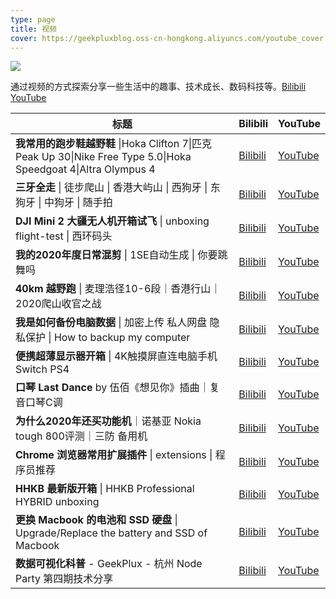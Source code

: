 ```yaml
---
type: page
title: 视频
cover: https://geekpluxblog.oss-cn-hongkong.aliyuncs.com/youtube_cover.jpg
---
```


![](https://geekpluxblog.oss-cn-hongkong.aliyuncs.com/youtube_cover.jpg)

通过视频的方式探索分享一些生活中的趣事、技术成长、数码科技等。[Bilibili](https://space.bilibili.com/14962772) [YouTube](https://www.youtube.com/c/geekplux)

| 标题 | Bilibili | YouTube |
| ---- | --------- | -------- |
| **我常用的跑步鞋越野鞋** \|Hoka Clifton 7\|匹克 Peak Up 30\|Nike Free Type 5.0\|Hoka Speedgoat 4\|Altra Olympus 4 | [Bilibili](https://www.bilibili.com/video/BV19S4y1R7Fy) | [YouTube](https://youtu.be/hxEqsHh9cIg) |
| **三牙全走** \| 徒步爬山 \| 香港大屿山 \| 西狗牙 \| 东狗牙 \| 中狗牙 \| 随手拍 | [Bilibili](https://www.bilibili.com/video/BV1ZL411W7C8) | [YouTube](https://youtu.be/eHiFMQWOINo) |
| **DJI Mini 2 大疆无人机开箱试飞** \| unboxing flight-test \| 西环码头 | [Bilibili](https://www.bilibili.com/video/BV12h411r7aG) | [YouTube](https://youtu.be/ykj3ZToXRMA) |
| **我的2020年度日常混剪** \| 1SE自动生成 \| 你要跳舞吗 | [Bilibili](https://www.bilibili.com/video/BV1jA411H73J) | [YouTube](https://youtu.be/69a38gl9M64) |
| **40km 越野跑** \| 麦理浩径10-6段｜香港行山｜2020爬山收官之战 | [Bilibili](https://www.bilibili.com/video/BV18K411M72s) | [YouTube](https://youtu.be/Wqc-1E8OK7g) |
| **我是如何备份电脑数据** \| 加密上传 私人网盘 隐私保护 \| How to backup my computer | [Bilibili](https://www.bilibili.com/video/BV1iK41157SG) | [YouTube](https://youtu.be/fWKuj0J4M90) |
| **便携超薄显示器开箱** \| 4K触摸屏直连电脑手机 Switch PS4 | [Bilibili](https://www.bilibili.com/video/BV1zg4y1z7pS) | [YouTube](https://youtu.be/iUBYZy_gUXg) |
| **口琴 Last Dance** by 伍佰《想见你》插曲｜复音口琴C调 | [Bilibili](https://www.bilibili.com/video/av91144566) | [YouTube](https://www.youtube.com/watch?v=06Ovruh3Kwc) |
| **为什么2020年还买功能机**｜诺基亚 Nokia tough 800评测｜三防 备用机 | [Bilibili](https://www.bilibili.com/video/av87427830) | [YouTube](https://www.youtube.com/channel/UCQX-wZ3nVE2aOPUBp5GkhfQ) |
| **Chrome 浏览器常用扩展插件** \| extensions \| 程序员推荐 | [Bilibili](https://www.bilibili.com/video/av83194375/) | [YouTube](https://www.youtube.com/watch?v=soMaibayON4) |
| **HHKB 最新版开箱** \| HHKB Professional HYBRID unboxing | [Bilibili](https://www.bilibili.com/video/av81457705) | [YouTube](https://www.youtube.com/watch?v=K2GN_LY3Jjw) |
| **更换 Macbook 的电池和 SSD 硬盘** \| Upgrade/Replace the battery and SSD of Macbook | [Bilibili](https://www.bilibili.com/video/av77050197) | [YouTube](https://www.youtube.com/watch?v=vgGZEeMA4uc) |
| **数据可视化科普** - GeekPlux - 杭州 Node Party 第四期技术分享 | [Bilibili](https://www.bilibili.com/video/av13568635) | [YouTube](https://www.youtube.com/watch?v=51FeoYPxZu0) |